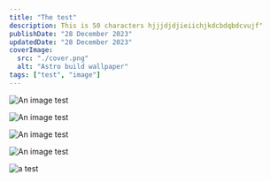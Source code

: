 ```yaml
---
title: "The test"
description: This is 50 characters hjjjdjdjieiichjkdcbdqbdcvujf"
publishDate: "28 December 2023"
updatedDate: "28 December 2023"
coverImage:
  src: "./cover.png"
  alt: "Astro build wallpaper"
tags: ["test", "image"]
---
```

![An image test](src/assets/FontFeatures.jpg)

![An image test](src/assets/stairs.jpg)

![An image test](src/assets/lighthouse.jpg)

![An image test](src/assets/pancakes.jpg)

![a test](src/assets/Japan-Street.jpg)

